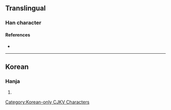 {{character info/new}}
==Translingual==

===Han character===
{{Han char|rn=5|rad=乙|as=02|sn=3|four=|canj=ON|ids=⿱人乙}}

====References====
* {{Han ref|kx=0084.051|dkj=|dj=|hdz=|uh=3408|ud=13320|bh=|bd=}}

----

==Korean==

===Hanja===
{{ko-hanja|hangeul=둘|rv=dul|mr=tul|y=twul}}

# {{defn|lang=ko|sort=乙02}}

[[Category:Korean-only CJKV Characters]]